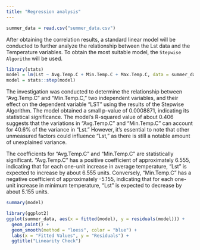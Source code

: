 ```yaml
---
title: "Regression analysis"
---
```


```r
summer_data = read.csv("summer_data.csv")
```


After obtaining the correlation results, a standard linear model will be conducted to further analyze the relationship between the Lst data and the Temperature variables. To obtain the most suitable model, the `Stepwise Algorithm` will be used.

```r
library(stats)
model = lm(Lst ~ Avg.Temp.C + Min.Temp.C + Max.Temp.C, data = summer_data)
model = stats::step(model)

```


The investigation was conducted to determine the relationship between "Avg.Temp.C" and "Min.Temp.C," two independent variables, and their effect on the dependent variable "LST" using the results of the Stepwise Algorithm. The model obtained a small p-value of 0.0008871, indicating its statistical significance. The model's R-squared value of about 0.406 suggests that the variations in "Avg.Temp.C" and "Min.Temp.C" can account for 40.6% of the variance in "Lst." However, it's essential to note that other unmeasured factors could influence "Lst," as there is still a notable amount of unexplained variance.

The coefficients for "Avg.Temp.C" and "Min.Temp.C" are statistically significant. "Avg.Temp.C" has a positive coefficient of approximately 6.555, indicating that for each one-unit increase in average temperature, "Lst" is expected to increase by about 6.555 units. Conversely, "Min.Temp.C" has a negative coefficient of approximately -5.155, indicating that for each one-unit increase in minimum temperature, "Lst" is expected to decrease by about 5.155 units.


```r
summary(model)
```

```r
library(ggplot2)
ggplot(summer_data, aes(x = fitted(model), y = residuals(model))) +
  geom_point() +
  geom_smooth(method = "loess", color = "blue") +
  labs(x = "Fitted Values", y = "Residuals") +
  ggtitle("Linearity Check")
```

